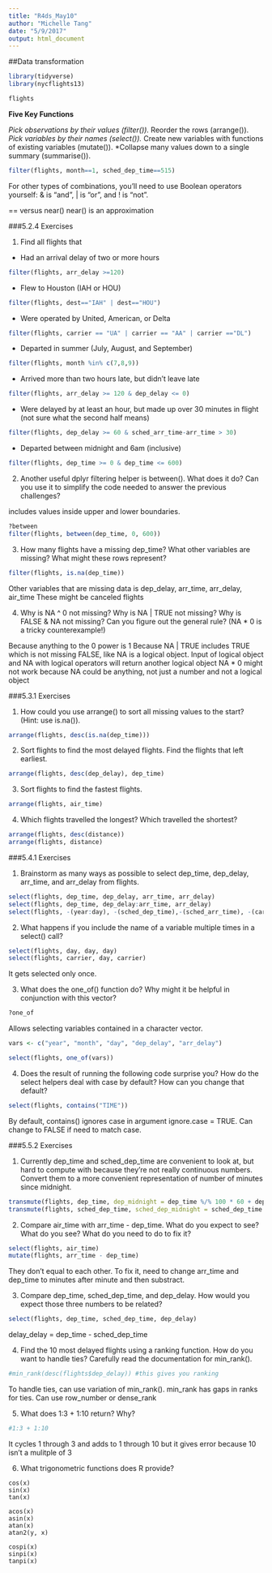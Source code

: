 ```yaml
---
title: "R4ds_May10"
author: "Michelle Tang"
date: "5/9/2017"
output: html_document
---
```


##Data transformation

```r
library(tidyverse)
library(nycflights13)
```

```r
flights
```

**Five Key Functions**

*Pick observations by their values (filter()).
*Reorder the rows (arrange()).
*Pick variables by their names (select()).
*Create new variables with functions of existing variables (mutate()).
*Collapse many values down to a single summary (summarise()).

```r
filter(flights, month==1, sched_dep_time==515)
```

For other types of combinations, you’ll need to use Boolean operators yourself: & is “and”, | is “or”, and ! is “not”.

== versus near()
near() is an approximation

###5.2.4 Exercises

1. Find all flights that

  + Had an arrival delay of two or more hours
  
```r
filter(flights, arr_delay >=120)
```

  + Flew to Houston (IAH or HOU)
  
```r
filter(flights, dest=="IAH" | dest=="HOU")
```

  + Were operated by United, American, or Delta

```r
filter(flights, carrier == "UA" | carrier == "AA" | carrier =="DL")
```

  + Departed in summer (July, August, and September)
  
```r
filter(flights, month %in% c(7,8,9))
```

  + Arrived more than two hours late, but didn’t leave late
  
```r
filter(flights, arr_delay >= 120 & dep_delay <= 0)
```

  + Were delayed by at least an hour, but made up over 30 minutes in flight (not sure what the second half means)
  
```r
filter(flights, dep_delay >= 60 & sched_arr_time-arr_time > 30)
```

  
  + Departed between midnight and 6am (inclusive)
  
```r
filter(flights, dep_time >= 0 & dep_time <= 600)
```


2. Another useful dplyr filtering helper is between(). What does it do? Can you use it to simplify the code needed to answer the previous challenges?

includes values inside upper and lower boundaries.

```r
?between
filter(flights, between(dep_time, 0, 600))
```

3. How many flights have a missing dep_time? What other variables are missing? What might these rows represent?

```r
filter(flights, is.na(dep_time))
```

Other variables that are missing data is dep_delay, arr_time, arr_delay, air_time
These might be canceled flights

4. Why is NA ^ 0 not missing? Why is NA | TRUE not missing? Why is FALSE & NA not missing? Can you figure out the general rule? (NA * 0 is a tricky counterexample!)

Because anything to the 0 power is 1
Because NA | TRUE includes TRUE which is not missing
FALSE, like NA is a logical object. 
Input of logical object and NA with logical operators will return another logical object
NA * 0 might not work because NA could be anything, not just a number and not a logical object

###5.3.1 Exercises

1. How could you use arrange() to sort all missing values to the start? (Hint: use is.na()).

```r
arrange(flights, desc(is.na(dep_time)))
```


2. Sort flights to find the most delayed flights. Find the flights that left earliest.

```r
arrange(flights, desc(dep_delay), dep_time)
```

3. Sort flights to find the fastest flights.

```r
arrange(flights, air_time)
```

4. Which flights travelled the longest? Which travelled the shortest?

```r
arrange(flights, desc(distance))
arrange(flights, distance)
```

###5.4.1 Exercises

1. Brainstorm as many ways as possible to select dep_time, dep_delay, arr_time, and arr_delay from flights.

```r
select(flights, dep_time, dep_delay, arr_time, arr_delay)
select(flights, dep_time, dep_delay:arr_time, arr_delay)
select(flights, -(year:day), -(sched_dep_time),-(sched_arr_time), -(carrier:time_hour))
```

2. What happens if you include the name of a variable multiple times in a select() call?

```r
select(flights, day, day, day)
select(flights, carrier, day, carrier)
```

It gets selected only once.

3. What does the one_of() function do? Why might it be helpful in conjunction with this vector?

```r
?one_of
```

Allows selecting variables contained in a character vector.

```r
vars <- c("year", "month", "day", "dep_delay", "arr_delay")

select(flights, one_of(vars))
```


4. Does the result of running the following code surprise you? How do the select helpers deal with case by default? How can you change that default?

```r
select(flights, contains("TIME"))
```

By default, contains() ignores case in argument ignore.case = TRUE. Can change to FALSE if need to match case.

###5.5.2 Exercises

1. Currently dep_time and sched_dep_time are convenient to look at, but hard to compute with because they’re not really continuous numbers. Convert them to a more convenient representation of number of minutes since midnight.

```r
transmute(flights, dep_time, dep_midnight = dep_time %/% 100 * 60 + dep_time %% 100)
transmute(flights, sched_dep_time, sched_dep_midnight = sched_dep_time %/% 100 * 60 + sched_dep_time %% 100)
```


2. Compare air_time with arr_time - dep_time. What do you expect to see? What do you see? What do you need to do to fix it?

```r
select(flights, air_time) 
mutate(flights, arr_time - dep_time)
```

They don't equal to each other.
To fix it, need to change arr_time and dep_time to minutes after minute and then substract.


3. Compare dep_time, sched_dep_time, and dep_delay. How would you expect those three numbers to be related?

```r
select(flights, dep_time, sched_dep_time, dep_delay)
```

delay_delay = dep_time - sched_dep_time

4. Find the 10 most delayed flights using a ranking function. How do you want to handle ties? Carefully read the documentation for min_rank().

```r
#min_rank(desc(flights$dep_delay)) #this gives you ranking
```

To handle ties, can use variation of min_rank(). min_rank has gaps in ranks for ties. Can use row_number or dense_rank

5. What does 1:3 + 1:10 return? Why?

```r
#1:3 + 1:10
```

It cycles 1 through 3 and adds to 1 through 10 but it gives error because 10 isn't a mulitple of 3

6. What trigonometric functions does R provide?

```
cos(x)
sin(x)
tan(x)

acos(x)
asin(x)
atan(x)
atan2(y, x)

cospi(x)
sinpi(x)
tanpi(x)
```
